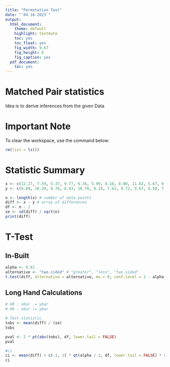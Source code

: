 ```yaml
---
title: "Permutation Test"
date: "`04-16-2023`"
output:
  html_document:
    theme: default
    highlight: textmate
    toc: yes
    toc_float: yes
    fig_width: 9.67
    fig_height: 6
    fig_caption: yes
  pdf_document:
    toc: yes
---
```


# Matched Pair statistics
Idea is to derive inferences from the given Data

# Important Note
To clear the workspace, use the command below:
```r
rm(list = ls())
```

# Statistic Summary
```r
x <- c(12.27, 7.59, 5.37, 9.77, 6.36, 5.99, 8.18, 8.00, 11.02, 5.67, 6.72, 11.75, 8.55, 7.62, 10.87) # data set 1
y <- c(9.89, 10.39, 8.76, 8.03, 10.78, 9.18, 7.61, 9.72, 9.67, 8.50, 7.20, 6.20, 12.59, 8.35, 8.69) # data set 2

n <- length(x) # number of data points
diff <- x - y # array of differences
df <- n - 1
se <- sd(diff) / sqrt(n)
print(diff)
```

# T-Test

## In-Built
```r
alpha <- 0.01
alternative <- "two.sided" # "greater", "less", "two.sided" 
t.test(diff, alternative = alternative, mu = 0, conf.level = 1 - alpha)
```

## Long Hand Calculations

```r
# H0 : xbar  = ybar
# HA : xbar != ybar

# Test statistic
tobs <- mean(diff) / (se)
tobs

pval <- 2 * pt(abs(tobs), df, lower.tail = FALSE)
pval

#ci
ci <- mean(diff) + c(-1, 1) * qt(alpha / 2, df, lower.tail = FALSE) * se
ci
```